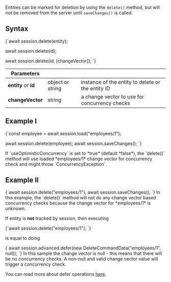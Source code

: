 
Entities can be marked for deletion by using the `delete()` method, but will *not* be removed from the server until `saveChanges()` is called.

## Syntax

<TabItem value="deleting_1" label="deleting_1">
<CodeBlock language="js">
{`await session.delete(entity);

await session.delete(id);

await session.delete(id, [changeVector]);
`}
</CodeBlock>
</TabItem>

| Parameters | | |
| ------------- | ------------- | ----- |
| **entity** or **id** | object or string | instance of the entity to delete or the entity ID |
| **changeVector** | string | a change vector to use for concurrency checks |

## Example I

<TabItem value="deleting_2" label="deleting_2">
<CodeBlock language="js">
{`const employee = await session.load("employees/1");

await session.delete(employee);
await session.saveChanges();
`}
</CodeBlock>
</TabItem>

<Admonition type="note" title="Concurrency on Delete" id="concurrency-on-delete" href="#concurrency-on-delete">
If `useOptimisticConcurrency` is set to *true* (default *false*), the `delete()` method will use loaded *employees/1* change vector for concurrency check and might throw `ConcurrencyException`.
</Admonition>

## Example II

<TabItem value="deleting_3" label="deleting_3">
<CodeBlock language="js">
{`await session.delete("employees/1");
await session.saveChanges();
`}
</CodeBlock>
</TabItem>

<Admonition type="note" title="Concurrency on Delete" id="concurrency-on-delete" href="#concurrency-on-delete">
In this example, the `delete()` method will not do any change vector based concurrency checks because the change vector for *employees/1* is unknown.
</Admonition>

<Admonition type="info" title="Information" id="information" href="#information">

If entity is **not** tracked by session, then executing

<TabItem value="deleting_4" label="deleting_4">
<CodeBlock language="js">
{`await session.delete("employees/1");
`}
</CodeBlock>
</TabItem>

is equal to doing

<TabItem value="deleting_5" label="deleting_5">
<CodeBlock language="js">
{`await session.advanced.defer(new DeleteCommandData("employees/1", null));
`}
</CodeBlock>
</TabItem>

<Admonition type="note" title="Change Vector in DeleteCommandData" id="change-vector-in-deletecommanddata" href="#change-vector-in-deletecommanddata">
In this sample the change vector is null - this means that there will be no concurrency checks. A non-null and valid change vector value will trigger a concurrency check. 
</Admonition>

You can read more about defer operations [here](./how-to/defer-operations).

</Admonition>


